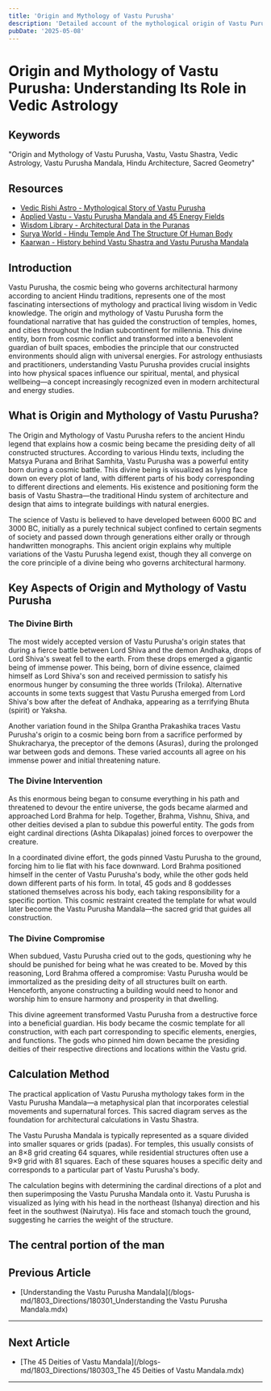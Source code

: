 ```yaml
---
title: 'Origin and Mythology of Vastu Purusha'
description: 'Detailed account of the mythological origin of Vastu Purusha, the cosmic being born from Lord Shiva''s sweat, the chaos he caused, how he was subdued by the gods, and the subsequent agreement that made him the presiding deity of all structures when properly honored.'
pubDate: '2025-05-08'
---
```


# Origin and Mythology of Vastu Purusha: Understanding Its Role in Vedic Astrology

## Keywords

"Origin and Mythology of Vastu Purusha, Vastu, Vastu Shastra, Vedic Astrology, Vastu Purusha Mandala, Hindu Architecture, Sacred Geometry"

## Resources 

- [Vedic Rishi Astro - Mythological Story of Vastu Purusha](https://vedicrishi.in/vastu/index/act/vastu-purusha)
- [Applied Vastu - Vastu Purusha Mandala and 45 Energy Fields](https://www.appliedvastu.com/vastu-purusha-mandala)
- [Wisdom Library - Architectural Data in the Puranas](https://www.wisdomlib.org/hinduism/essay/architectural-data-in-the-puranas/d/doc1460129.html)
- [Surya World - Hindu Temple And The Structure Of Human Body](https://www.surya-world.org/hindu-temple-and-the-structure-of-human-body-comparison/)
- [Kaarwan - History behind Vastu Shastra and Vastu Purusha Mandala](https://www.kaarwan.com/blog/architecture/Vastu-shastra-and-Vastu-purusha-mandala%20?id=82)

## Introduction

Vastu Purusha, the cosmic being who governs architectural harmony according to ancient Hindu traditions, represents one of the most fascinating intersections of mythology and practical living wisdom in Vedic knowledge. The origin and mythology of Vastu Purusha form the foundational narrative that has guided the construction of temples, homes, and cities throughout the Indian subcontinent for millennia. This divine entity, born from cosmic conflict and transformed into a benevolent guardian of built spaces, embodies the principle that our constructed environments should align with universal energies. For astrology enthusiasts and practitioners, understanding Vastu Purusha provides crucial insights into how physical spaces influence our spiritual, mental, and physical wellbeing—a concept increasingly recognized even in modern architectural and energy studies.

## What is Origin and Mythology of Vastu Purusha?

The Origin and Mythology of Vastu Purusha refers to the ancient Hindu legend that explains how a cosmic being became the presiding deity of all constructed structures. According to various Hindu texts, including the Matsya Purana and Brihat Samhita, Vastu Purusha was a powerful entity born during a cosmic battle. This divine being is visualized as lying face down on every plot of land, with different parts of his body corresponding to different directions and elements. His existence and positioning form the basis of Vastu Shastra—the traditional Hindu system of architecture and design that aims to integrate buildings with natural energies.

The science of Vastu is believed to have developed between 6000 BC and 3000 BC, initially as a purely technical subject confined to certain segments of society and passed down through generations either orally or through handwritten monographs. This ancient origin explains why multiple variations of the Vastu Purusha legend exist, though they all converge on the core principle of a divine being who governs architectural harmony.

## Key Aspects of Origin and Mythology of Vastu Purusha

### The Divine Birth

The most widely accepted version of Vastu Purusha's origin states that during a fierce battle between Lord Shiva and the demon Andhaka, drops of Lord Shiva's sweat fell to the earth. From these drops emerged a gigantic being of immense power. This being, born of divine essence, claimed himself as Lord Shiva's son and received permission to satisfy his enormous hunger by consuming the three worlds (Triloka). Alternative accounts in some texts suggest that Vastu Purusha emerged from Lord Shiva's bow after the defeat of Andhaka, appearing as a terrifying Bhuta (spirit) or Yaksha.

Another variation found in the Shilpa Grantha Prakashika traces Vastu Purusha's origin to a cosmic being born from a sacrifice performed by Shukracharya, the preceptor of the demons (Asuras), during the prolonged war between gods and demons. These varied accounts all agree on his immense power and initial threatening nature.

### The Divine Intervention

As this enormous being began to consume everything in his path and threatened to devour the entire universe, the gods became alarmed and approached Lord Brahma for help. Together, Brahma, Vishnu, Shiva, and other deities devised a plan to subdue this powerful entity. The gods from eight cardinal directions (Ashta Dikapalas) joined forces to overpower the creature.

In a coordinated divine effort, the gods pinned Vastu Purusha to the ground, forcing him to lie flat with his face downward. Lord Brahma positioned himself in the center of Vastu Purusha's body, while the other gods held down different parts of his form. In total, 45 gods and 8 goddesses stationed themselves across his body, each taking responsibility for a specific portion. This cosmic restraint created the template for what would later become the Vastu Purusha Mandala—the sacred grid that guides all construction.

### The Divine Compromise

When subdued, Vastu Purusha cried out to the gods, questioning why he should be punished for being what he was created to be. Moved by this reasoning, Lord Brahma offered a compromise: Vastu Purusha would be immortalized as the presiding deity of all structures built on earth. Henceforth, anyone constructing a building would need to honor and worship him to ensure harmony and prosperity in that dwelling.

This divine agreement transformed Vastu Purusha from a destructive force into a beneficial guardian. His body became the cosmic template for all construction, with each part corresponding to specific elements, energies, and functions. The gods who pinned him down became the presiding deities of their respective directions and locations within the Vastu grid.

## Calculation Method

The practical application of Vastu Purusha mythology takes form in the Vastu Purusha Mandala—a metaphysical plan that incorporates celestial movements and supernatural forces. This sacred diagram serves as the foundation for architectural calculations in Vastu Shastra.

The Vastu Purusha Mandala is typically represented as a square divided into smaller squares or grids (padas). For temples, this usually consists of an 8×8 grid creating 64 squares, while residential structures often use a 9×9 grid with 81 squares. Each of these squares houses a specific deity and corresponds to a particular part of Vastu Purusha's body.

The calculation begins with determining the cardinal directions of a plot and then superimposing the Vastu Purusha Mandala onto it. Vastu Purusha is visualized as lying with his head in the northeast (Ishanya) direction and his feet in the southwest (Nairutya). His face and stomach touch the ground, suggesting he carries the weight of the structure.

The central portion of the man
---

## Previous Article
- [Understanding the Vastu Purusha Mandala](/blogs-md/1803_Directions/180301_Understanding the Vastu Purusha Mandala.mdx)

---

## Next Article
- [The 45 Deities of Vastu Mandala](/blogs-md/1803_Directions/180303_The 45 Deities of Vastu Mandala.mdx)

---
